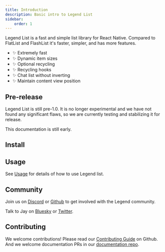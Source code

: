 ```yaml
---
title: Introduction
description: Basic intro to Legend List
sidebar:
    order: 1
---
```


Legend List is a fast and simple list library for React Native. Compared to FlatList and FlashList it's faster, simpler, and has more features.

- ✨ Extremely fast
- ✨ Dynamic item sizes
- ✨ Optional recycling
- ✨ Recycling hooks
- ✨ Chat list without inverting
- ✨ Maintain content view position

## Pre-release

Legend List is still pre-1.0. It is no longer experimental and we have not found any significant flaws, so we are currently testing and stabilizing it for release.

This documentation is still early.

## Install


<Install name="@legendapp/list" />

## Usage

See [Usage](./usage) for details of how to use Legend list.

## Community

Join us on [Discord](https://discord.gg/5CBaNtADNX) or [Github](https://github.com/LegendApp/legend-list) to get involved with the Legend community.

Talk to Jay on [Bluesky](https://bsky.app/profile/jayz.us) or [Twitter](https://twitter.com/jmeistrich).

## Contributing

We welcome contributions! Please read our [Contributing Guide](https://github.com/LegendApp/legend-list) on Github. And we welcome documentation PRs in our [documentation repo](https://github.com/LegendApp/legend-docs).
